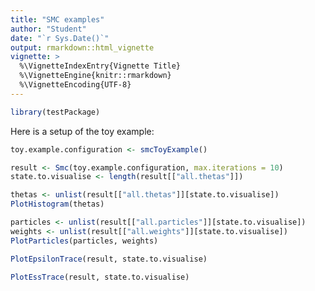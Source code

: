 ```yaml
---
title: "SMC examples"
author: "Student"
date: "`r Sys.Date()`"
output: rmarkdown::html_vignette
vignette: >
  %\VignetteIndexEntry{Vignette Title}
  %\VignetteEngine{knitr::rmarkdown}
  %\VignetteEncoding{UTF-8}
---
```


```r
library(testPackage)
```

Here is a setup of the toy example:



```r
toy.example.configuration <- smcToyExample()
```


```r
result <- Smc(toy.example.configuration, max.iterations = 10)
state.to.visualise <- length(result[["all.thetas"]])
```


```r
thetas <- unlist(result[["all.thetas"]][state.to.visualise])
PlotHistogram(thetas)
```

```r
particles <- unlist(result[["all.particles"]][state.to.visualise])
weights <- unlist(result[["all.weights"]][state.to.visualise])
PlotParticles(particles, weights)
```

```r
PlotEpsilonTrace(result, state.to.visualise)
```

```r
PlotEssTrace(result, state.to.visualise)
```

